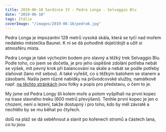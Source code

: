 ```yaml
---
title: 2019-06-10 Sardinie IV - Pedra Longa - Selvaggio Blu
date: "2019-06-10"
tags: Itálie
coverImage: "/images/2019-06-10/pedra6.jpg"
---
```


<CustomImage
  src="/images/2019-06-10/pedra2.jpg"
  alt="Sardinie IV - Pedra Longa - Selvaggio Blu"
  size="horizontalLarge"
/>

<CustomImage
  src="/images/2019-06-10/pedra3.jpg"
  alt="Sardinie IV - Pedra Longa - Selvaggio Blu"
  size="horizontalLarge"
/>

Pedra Longa je impozantní 128 metrů vysoká skála, která se tyčí nad mořem nedaleko městečka Baunei. K ní se dá pohodlně dojet/dojít a užít si atmosféru místa.

<CustomImage
  src="/images/2019-06-10/pedra4.jpg"
  alt="Sardinie IV - Pedra Longa - Selvaggio Blu"
  size="horizontalLarge"
/>
<CustomImage
  src="/images/2019-06-10/pedra5.jpg"
  alt="Sardinie IV - Pedra Longa - Selvaggio Blu"
  size="horizontalLarge"
/>
<CustomImage
  src="/images/2019-06-10/pedra6.jpg"
  alt="Sardinie IV - Pedra Longa - Selvaggio Blu"
  size="horizontalLarge"
/>

Pedra Longa je také výchozím bodem pro slavný a těžký trek Selvaggio Blu. Podle toho, co jsem se dočetla, je pro jeho úspěšné zdolání potřeba nebát se výšek, mít pevný krok při balancování na skále a nebát se podle potřeby slaňovat (lano mít sebou). A také vyřešit, co s těžkým batohem se stanem a zásobami. Našla jsem různé nabídky na průvodcovské služby, namátkově např. [na těchto stránkách](https://www.explore-share.com/blog/selvaggio-blu-a-guide-to-sardinias-most-mythical-trek/) jsou fotky a popis pro představu, o čem to je.

<CustomImage
  src="/images/2019-06-10/pedra7.jpg"
  alt="Sardinie IV - Pedra Longa - Selvaggio Blu"
  size="horizontalLarge"
/>
<CustomImage
  src="/images/2019-06-10/pedra8.jpg"
  alt="Sardinie IV - Pedra Longa - Selvaggio Blu"
  size="horizontalLarge"
/>
<CustomImage
  src="/images/2019-06-10/pedra9.jpg"
  alt="Sardinie IV - Pedra Longa - Selvaggio Blu"
  size="horizontalLarge"
/>
My jsme od Pedra Longy šli kolem moře a potom vyšplhali na první kopec na trase slavného
treku (600 metrů převýšení). Tenhle první kopec je jen o chození, není o lezení,
takže dostupný i pro toho, kdo by měl závratě a nechtělo by se mu běhat po čtyřech.

<CustomImage
  src="/images/2019-06-10/pedra10.jpg"
  alt="Sardinie IV - Pedra Longa - Selvaggio Blu"
  size="horizontalLarge"
/>

dolů na pláž se dá seběhnout a slanit po kořenech stromů a částech lana, co tu jsou

<CustomImage
  src="/images/2019-06-10/pedra12.jpg"
  alt="Sardinie IV - Pedra Longa - Selvaggio Blu"
  size="horizontalLarge"
/>
